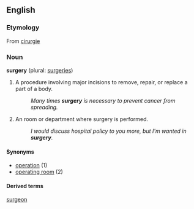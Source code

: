 {{wikipedia}}
==English==
<!--===Pronunciation===-->

===Etymology===
From [[cirurgie]]

===Noun===
'''surgery''' (plural: [[surgeries]])

#A procedure involving major incisions to remove, repair, or replace a part of a body.
#:''Many times '''surgery''' is necessary to prevent cancer from spreading.''
#An room or department where surgery is performed.
#:''I would discuss hospital policy to you more, but I'm wanted in '''surgery'''.''

====Synonyms====
*[[operation]] (1)
*[[operating room]] (2)

====Derived terms====
[[surgeon]]